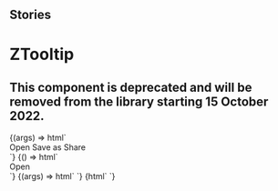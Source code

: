 
## Stories

<Meta title="ZTooltip" component="z-tooltip" />

# ZTooltip
## This component is deprecated and will be removed from the library starting 15 October 2022.

<Preview>
  <Story name="buttons">
    {(args) => html`
      <div class="tooltip-container">
        <z-tooltip
          type="${radios("type", PopoverPositions, "top")}"
          open="${boolean("open", true)}"
          bind-to="#icon"
        >
          <div class="container">
            <z-button-deprecated>Open</z-button-deprecated>
            <z-button-deprecated>Save as</z-button-deprecated>
            <z-button-deprecated>Share</z-button-deprecated>
          </div>
        </z-tooltip>
        <z-icon id="icon" name="plus-square-filled"></z-icon>
      </div>
    `}
  </Story>
</Preview>

<Preview>
  <Story name="Bound to an element">
    {() => html`
      <div class="tooltip-container">
        <z-tooltip
          class="dark"
          bind-to="#icon"
          type="${radios("type", PopoverPositions, "bottom")}"
          open="${boolean("open", true)}"
        >
          <span>Open</span>
        </z-tooltip>
        <z-icon id="icon" name="informationsource"></z-icon>
      </div>
    `}
  </Story>
</Preview>

<Preview>
  <Story name="legacy">
    {(args) => html` <z-tooltip
      content="${text("content", "Aggiungi libro")}"
      type="${radios("type", PopoverPositions, "top")}"
    ></z-tooltip>`}
  </Story>
</Preview>

<Preview>
  <Story name="legacy dark mode">
    {html`
      <z-tooltip
        class="dark"
        content="${text("content", "Aggiungi libro")}"
        type="${radios("type", PopoverPositions, "top")}"
      ></z-tooltip>
    `}
  </Story>
</Preview>

<Props of="z-tooltip" />
